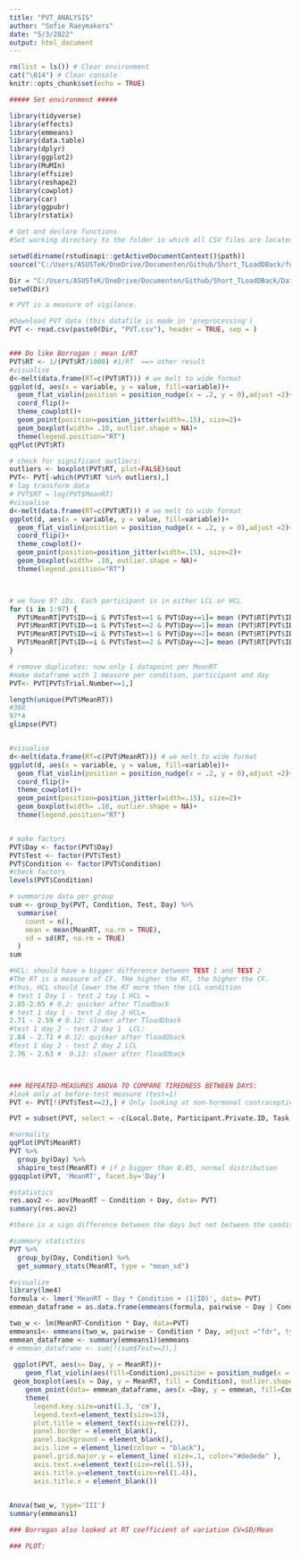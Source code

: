 ```yaml
---
title: "PVT_ANALYSIS"
author: "Sofie Raeymakers"
date: "5/3/2022"
output: html_document
---
```


```r
rm(list = ls()) # Clear environment
cat("\014") # Clear console
knitr::opts_chunk$set(echo = TRUE)
```

```r
##### Set environment #####

library(tidyverse)
library(effects)
library(emmeans)
library(data.table)
library(dplyr)
library(ggplot2)
library(MuMIn)
library(effsize)
library(reshape2)
library(cowplot)
library(car)
library(ggpubr)
library(rstatix)

# Get and declare functions
#Set working directory to the folder in which all CSV files are located

setwd(dirname(rstudioapi::getActiveDocumentContext()$path))
source("C:/Users/ASUSTeK/OneDrive/Documenten/Github/Short_TLoadDBack/functions.R") # This is a file in the same directory where you can stash your functions so you can save them there and have them together

Dir = "C:/Users/ASUSTeK/OneDrive/Documenten/Github/Short_TLoadDBack/Data/"
setwd(Dir)

```

```r

# PVT is a measure of vigilance. 

#Download PVT data (this datafile is made in 'preprocessing')
PVT <- read.csv(paste0(Dir, "PVT.csv"), header = TRUE, sep = )


### Do like Borrogan : mean 1/RT
PVT$RT <- 1/(PVT$RT/1000) #1/RT  ==> other result
#visualise
d<-melt(data.frame(RT=c(PVT$RT))) # we melt to wide format
ggplot(d, aes(x = variable, y = value, fill=variable))+
  geom_flat_violin(position = position_nudge(x = .2, y = 0),adjust =2)+
  coord_flip()+
  theme_cowplot()+
  geom_point(position=position_jitter(width=.15), size=2)+
  geom_boxplot(width= .10, outlier.shape = NA)+
  theme(legend.position="RT")
qqPlot(PVT$RT)

# check for significant outliers: 
outliers <- boxplot(PVT$RT, plot=FALSE)$out
PVT<- PVT[-which(PVT$RT %in% outliers),]
# log transform data
# PVT$RT = log(PVT$MeanRT)
#visualise
d<-melt(data.frame(RT=c(PVT$RT))) # we melt to wide format
ggplot(d, aes(x = variable, y = value, fill=variable))+
  geom_flat_violin(position = position_nudge(x = .2, y = 0),adjust =2)+
  coord_flip()+
  theme_cowplot()+
  geom_point(position=position_jitter(width=.15), size=2)+
  geom_boxplot(width= .10, outlier.shape = NA)+
  theme(legend.position="RT")



# we have 97 iDs. Each participant is in either LCL or HCL
for (i in 1:97) {
  PVT$MeanRT[PVT$ID==i & PVT$Test==1 & PVT$Day==1]= mean (PVT$RT[PVT$ID==i & PVT$Test==1 & PVT$Day==1])
  PVT$MeanRT[PVT$ID==i & PVT$Test==2 & PVT$Day==1]= mean (PVT$RT[PVT$ID==i & PVT$Test==2 & PVT$Day==1])
  PVT$MeanRT[PVT$ID==i & PVT$Test==1 & PVT$Day==2]= mean (PVT$RT[PVT$ID==i & PVT$Test==1 & PVT$Day==2])
  PVT$MeanRT[PVT$ID==i & PVT$Test==2 & PVT$Day==2]= mean (PVT$RT[PVT$ID==i & PVT$Test==2 & PVT$Day==2])
}

# remove duplicates: now only 1 datapoint per MeanRT
#make dataframe with 1 measure per condition, participant and day
PVT<- PVT[PVT$Trial.Number==1,]

length(unique(PVT$MeanRT))
#388
97*4
glimpse(PVT)


#visualise
d<-melt(data.frame(RT=c(PVT$MeanRT))) # we melt to wide format
ggplot(d, aes(x = variable, y = value, fill=variable))+
  geom_flat_violin(position = position_nudge(x = .2, y = 0),adjust =2)+
  coord_flip()+
  theme_cowplot()+
  geom_point(position=position_jitter(width=.15), size=2)+
  geom_boxplot(width= .10, outlier.shape = NA)+
  theme(legend.position="RT")


# make factors
PVT$Day <- factor(PVT$Day)
PVT$Test <- factor(PVT$Test)
PVT$Condition <- factor(PVT$Condition)
#check factors
levels(PVT$Condition)

# summarize data per group
sum <- group_by(PVT, Condition, Test, Day) %>%
  summarise(
    count = n(),
    mean = mean(MeanRT, na.rm = TRUE),
    sd = sd(RT, na.rm = TRUE)
  )
sum 

#HCL: should have a bigger difference between TEST 1 and TEST 2
#The RT is a measure of CF. THe higher the RT, the higher the CF. 
#thus, HCL should lower the RT more then the LCL condition
# test 1 Day 1 - test 2 tay 1 HCL = 
2.85-2.65 # 0.2: quicker after Tloadback
# test 1 day 1 - test 2 day 2 HCL=
2.71 - 2.59 # 0.12: slower after TloadDback
#test 1 day 2 - test 2 day 1  LCL:
2.84 - 2.72 # 0.12: quicker after TloadDback
#test 1 day 2 - test 2 day 2 LCL
2.76 - 2.63 #  0.13: slower after TloadDback



### REPEATED-MEASURES ANOVA TO COMPARE TIREDNESS BETWEEN DAYS: 
#look only at before-test measure (test=1)
PVT <- PVT[!(PVT$Test==2),] # Only looking at non-hormonal contraceptives, so kick out all other data

PVT = subset(PVT, select = -c(Local.Date, Participant.Private.ID, Task.Name, Trial.Number, Correct, timelimit))

#normality
qqPlot(PVT$MeanRT)
PVT %>%
  group_by(Day) %>%
  shapiro_test(MeanRT) # if p bigger than 0.05, normal distribution
ggqqplot(PVT, 'MeanRT', facet.by='Day')

#statistics
res.aov2 <- aov(MeanRT ~ Condition + Day, data= PVT)
summary(res.aov2)

#there is a sign difference between the days but not between the conditions

#summary statistics
PVT %>%
  group_by(Day, Condition) %>%
  get_summary_stats(MeanRT, type = "mean_sd")

#visualize
library(lme4)
formula <- lmer('MeanRT ~ Day * Condition + (1|ID)', data= PVT)
emmean_dataframe = as.data.frame(emmeans(formula, pairwise ~ Day | Condition , adjust ="fdr", type = "response"))

two_w <- lm(MeanRT~Condition * Day, data=PVT)
emmeans1<- emmeans(two_w, pairwise ~ Condition * Day, adjust ="fdr", type = "response")
emmean_dataframe <- summary(emmeans1)$emmeans
# emmean_dataframe <- sum[!(sum$Test==2),]
 
 ggplot(PVT, aes(x= Day, y = MeanRT))+
    geom_flat_violin(aes(fill=Condition),position = position_nudge(x =.2, y = 0), alpha=.5, adjust = 1.5, colour = NA)+
 geom_boxplot(aes(x = Day, y = MeanRT, fill = Condition), outlier.shape=NA, alpha= .45, width = .1, colour = "black") +
    geom_point(data= emmean_dataframe, aes(x =Day, y = emmean, fill=Condition), position= position_dodge(0.1), size=4)+
    theme(
      legend.key.size=unit(1.3, 'cm'),
      legend.text=element_text(size=13),
      plot.title = element_text(size=rel(2)),
      panel.border = element_blank(),
      panel.background = element_blank(),
      axis.line = element_line(colour = "black"),
      panel.grid.major.y = element_line( size=.1, color="#dedede" ),
      axis.text.x=element_text(size=rel(1.5)),
      axis.title.y=element_text(size=rel(1.4)),
      axis.title.x = element_blank())
 

Anova(two_w, type='III')
summary(emmeans1)

### Borrogan also looked at RT coefficient of variation CV=SD/Mean 

### PLOT: 

```

